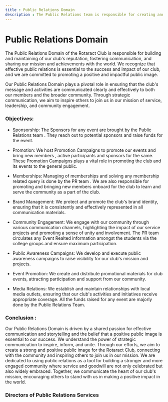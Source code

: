 ```yaml
---
title : Public Relations Domain
description : The Public Relations team is responsible for creating and maintaining a positive public image of the Rotaract Club. They work towards building relationships with the community, media, and other organizations to promote the Club's activities and initiatives.
---
```


# Public Relations Domain

The Public Relations Domain of the Rotaract Club is responsible for building and maintaining of our club's reputation, fostering communication, and sharing our mission and achievements with the world. We recognize that effective public relations is essential to the success and impact of our club, and we are committed to promoting a positive and impactful public image.

Our Public Relations Domain plays a pivotal role in ensuring that the club's message and activities are communicated clearly and effectively to both our members and the broader community. Through strategic communication, we aim to inspire others to join us in our mission of service, leadership, and community engagement.


### Objectives:
- Sponsorship: The Sponsors for any event are brought by the Public Relations team . They reach out to potential sponsors and raise funds for the event.

- Promotion: We host Promotion Campaigns to promote our events and bring new members , active participants and sponsors for the same. These Promotion Campaigns plays a vital role in promoting the club and its events to the general public.

- Memberships:  Managing of memberships and solving any membership related query is done by the PR team . We are also responsible for promoting and bringing new members onboard for the club to learn and serve the community as a part of the club.

- Brand Management: We protect and promote the club's brand identity, ensuring that it is consistently and effectively represented in all communication materials.

- Community Engagement: We engage with our community through various communication channels, highlighting the impact of our service projects and promoting a sense of unity and involvement. The PR team circulates any Event Realted information amongst the students via the college groups and ensure maximum participation.

- Public Awareness Campaigns: We develop and execute public awareness campaigns to raise visibility for our club's mission and projects.

- Event Promotion: We create and distribute promotional materials for club events, attracting participation and support from our community.

- Media Relations: We establish and maintain relationships with local media outlets, ensuring that our club's activities and initiatives receive appropriate coverage. All the funds raised for any event are majorly done by the Public Relations Team.


### Conclusion :
Our Public Relations Domain is driven by a shared passion for effective communication and storytelling and the belief that a positive public image is essential to our success. We understand the power of strategic communication to inspire, inform, and unite. Through our efforts, we aim to create a strong and positive public image for the Rotaract Club, connecting with the community and inspiring others to join us in our mission. We are dedicated to using public relations as a tool for building a stronger and more engaged community where service and goodwill are not only celebrated but also widely embraced. Together, we communicate the heart of our club's mission, encouraging others to stand with us in making a positive impact in the world.

### Directors of Public Relations Services